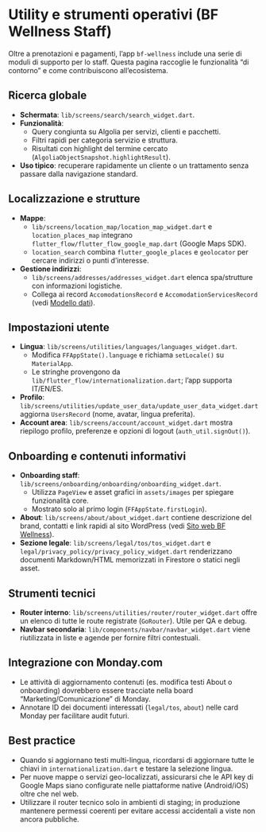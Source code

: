 # Utility e strumenti operativi (BF Wellness Staff)

Oltre a prenotazioni e pagamenti, l’app `bf-wellness` include una serie di moduli di supporto per lo staff. Questa pagina raccoglie le funzionalità “di contorno” e come contribuiscono all’ecosistema.

## Ricerca globale

- **Schermata**: `lib/screens/search/search_widget.dart`.
- **Funzionalità**:
  - Query congiunta su Algolia per servizi, clienti e pacchetti.
  - Filtri rapidi per categoria servizio e struttura.
  - Risultati con highlight del termine cercato (`AlgoliaObjectSnapshot.highlightResult`).
- **Uso tipico**: recuperare rapidamente un cliente o un trattamento senza passare dalla navigazione standard.

## Localizzazione e strutture

- **Mappe**:
  - `lib/screens/location_map/location_map_widget.dart` e `location_places_map` integrano `flutter_flow/flutter_flow_google_map.dart` (Google Maps SDK).
  - `location_search` combina `flutter_google_places` e `geolocator` per cercare indirizzi o punti d’interesse.
- **Gestione indirizzi**:
  - `lib/screens/addresses/addresses_widget.dart` elenca spa/strutture con informazioni logistiche.
  - Collega ai record `AccomodationsRecord` e `AccomodationServicesRecord` (vedi [Modello dati](../data-model#collezioni-specifiche-di-bf-spa)).

## Impostazioni utente

- **Lingua**: `lib/screens/utilities/languages/languages_widget.dart`.
  - Modifica `FFAppState().language` e richiama `setLocale()` su `MaterialApp`.
  - Le stringhe provengono da `lib/flutter_flow/internationalization.dart`; l’app supporta IT/EN/ES.
- **Profilo**: `lib/screens/utilities/update_user_data/update_user_data_widget.dart` aggiorna `UsersRecord` (nome, avatar, lingua preferita).
- **Account area**: `lib/screens/account/account_widget.dart` mostra riepilogo profilo, preferenze e opzioni di logout (`auth_util.signOut()`).

## Onboarding e contenuti informativi

- **Onboarding staff**: `lib/screens/onboarding/onboarding/onboarding_widget.dart`.
  - Utilizza `PageView` e asset grafici in `assets/images` per spiegare funzionalità core.
  - Mostrato solo al primo login (`FFAppState.firstLogin`).
- **About**: `lib/screens/about/about_widget.dart` contiene descrizione del brand, contatti e link rapidi al sito WordPress (vedi [Sito web BF Wellness](../website)).
- **Sezione legale**: `lib/screens/legal/tos/tos_widget.dart` e `legal/privacy_policy/privacy_policy_widget.dart` renderizzano documenti Markdown/HTML memorizzati in Firestore o statici negli asset.

## Strumenti tecnici

- **Router interno**: `lib/screens/utilities/router/router_widget.dart` offre un elenco di tutte le route registrate (`GoRouter`). Utile per QA e debug.
- **Navbar secondaria**: `lib/components/navbar/navbar_widget.dart` viene riutilizzata in liste e agende per fornire filtri contestuali.

## Integrazione con Monday.com

- Le attività di aggiornamento contenuti (es. modifica testi About o onboarding) dovrebbero essere tracciate nella board “Marketing/Comunicazione” di Monday.
- Annotare ID dei documenti interessati (`legal/tos`, `about`) nelle card Monday per facilitare audit futuri.

## Best practice

- Quando si aggiornano testi multi-lingua, ricordarsi di aggiornare tutte le chiavi in `internationalization.dart` e testare la selezione lingua.
- Per nuove mappe o servizi geo-localizzati, assicurarsi che le API key di Google Maps siano configurate nelle piattaforme native (Android/iOS) oltre che nel web.
- Utilizzare il router tecnico solo in ambienti di staging; in produzione mantenere permessi coerenti per evitare accessi accidentali a viste non ancora pubbliche.
